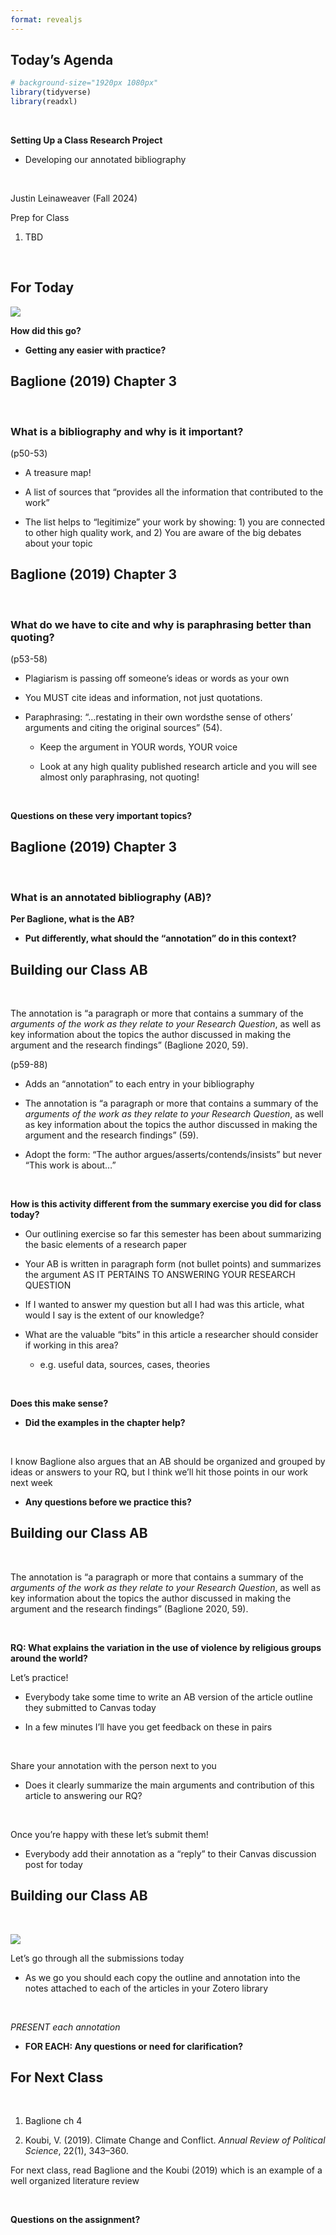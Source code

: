 ```yaml
---
format: revealjs
---
```


## Today's Agenda {background-image="Images/Background-Rally_v2.png" .center}

```r
# background-size="1920px 1080px"
library(tidyverse)
library(readxl)
```

<br>

::: {.r-fit-text}

**Setting Up a Class Research Project**

- Developing our annotated bibliography

:::

<br>

::: r-stack
Justin Leinaweaver (Fall 2024)
:::

::: notes
Prep for Class

1. TBD

<br>


:::



## For Today {background-image="Images/Background-Rally_v2.png" .center}

![](Images/05_1-ASSIGN.png)

::: notes

**How did this go?**

- **Getting any easier with practice?**

:::


## Baglione (2019) Chapter 3 {background-image="Images/Background-Rally_v2.png" .center}

<br>

### What is a bibliography and why is it important?

::: notes

(p50-53)

- A treasure map!

- A list of sources that "provides all the information that contributed to the work"

- The list helps to "legitimize" your work by showing: 1) you are connected to other high quality work, and 2) You are aware of the big debates about your topic

:::



## Baglione (2019) Chapter 3 {background-image="Images/Background-Rally_v2.png" .center}

<br>

### What do we have to cite and why is paraphrasing better than quoting?

::: notes

(p53-58)

- Plagiarism is passing off someone's ideas or words as your own

- You MUST cite ideas and information, not just quotations.

- Paraphrasing: "...restating in their own wordsthe sense of others' arguments and citing the original sources" (54).
    - Keep the argument in YOUR words, YOUR voice
    
    - Look at any high quality published research article and you will see almost only paraphrasing, not quoting!
    
<br>

**Questions on these very important topics?**

:::



## Baglione (2019) Chapter 3 {background-image="Images/Background-Rally_v2.png" .center}

<br>

### What is an annotated bibliography (AB)?

::: notes

**Per Baglione, what is the AB?**

- **Put differently, what should the "annotation" do in this context?**

:::



## Building our Class AB {background-image="Images/Background-Rally_v2.png" .center}

<br>

The annotation is "a paragraph or more that contains a summary of the *arguments of the work as they relate to your Research Question*, as well as key information about the topics the author discussed in making the argument and the research findings" (Baglione 2020, 59).

::: notes

(p59-88)

- Adds an "annotation" to each entry in your bibliography

- The annotation is "a paragraph or more that contains a summary of the *arguments of the work as they relate to your Research Question*, as well as key information about the topics the author discussed in making the argument and the research findings" (59).

- Adopt the form: "The author argues/asserts/contends/insists" but never "This work is about..."

<br>

**How is this activity different from the summary exercise you did for class today?**

- Our outlining exercise so far this semester has been about summarizing the basic elements of a research paper

- Your AB is written in paragraph form (not bullet points) and summarizes the argument AS IT PERTAINS TO ANSWERING YOUR RESEARCH QUESTION

- If I wanted to answer my question but all I had was this article, what would I say is the extent of our knowledge?

- What are the valuable "bits" in this article a researcher should consider if working in this area? 
    
    - e.g. useful data, sources, cases, theories 

<br>

**Does this make sense?**

- **Did the examples in the chapter help?**

<br>

I know Baglione also argues that an AB should be organized and grouped by ideas or answers to your RQ, but I think we'll hit those points in our work next week

- **Any questions before we practice this?**

:::



## Building our Class AB {background-image="Images/Background-Rally_v2.png" .center}

<br>

The annotation is "a paragraph or more that contains a summary of the *arguments of the work as they relate to your Research Question*, as well as key information about the topics the author discussed in making the argument and the research findings" (Baglione 2020, 59).

<br>

**RQ: What explains the variation in the use of violence by religious groups around the world?**

::: notes

Let's practice!

- Everybody take some time to write an AB version of the article outline they submitted to Canvas today

- In a few minutes I'll have you get feedback on these in pairs

<br>

Share your annotation with the person next to you

- Does it clearly summarize the main arguments and contribution of this article to answering our RQ?

<br>

Once you're happy with these let's submit them!

- Everybody add their annotation as a "reply" to their Canvas discussion post for today

:::



## Building our Class AB {background-image="Images/Background-Rally_v2.png" .center}

<br>

![](Images/04_2-Zotero_Ponder_Notes.png){style="display: block; margin: 0 auto"}

::: notes

Let's go through all the submissions today

- As we go you should each copy the outline and annotation into the notes attached to each of the articles in your Zotero library

<br>

*PRESENT each annotation*

- **FOR EACH: Any questions or need for clarification?**

:::



## For Next Class {background-image="Images/background-blue_triangles_flipped.png" .center}

<br>

1. Baglione ch 4

2. Koubi, V. (2019). Climate Change and Conflict. *Annual Review of Political Science*, 22(1), 343–360.

::: notes

For next class, read Baglione and the Koubi (2019) which is an example of a well organized literature review

<br>

**Questions on the assignment?**
:::